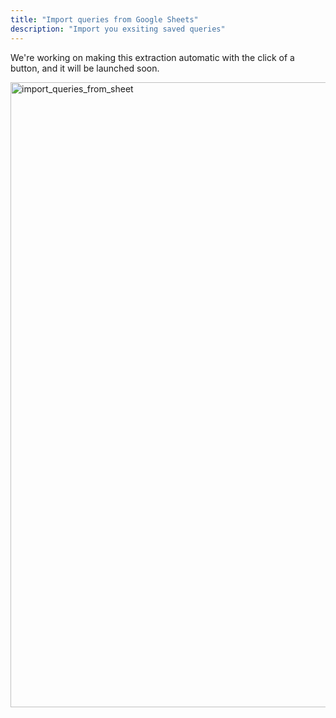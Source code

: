 ```yaml
---
title: "Import queries from Google Sheets"
description: "Import you exsiting saved queries"
---
```


<Note>
  We're working on making this extraction automatic with the click of a button, and it will be launched soon.
</Note>


 <img src="/images/import_queries_from_sheet.png" 
   alt = "import_queries_from_sheet"
   width="1000" />

   
 <Steps>
  <Step title="Open your Google Sheet with the relevant SQL snippets">
  </Step>

  <Step title="Click on 'File' in the top left menu">
  </Step>

  <Step title="Hover over 'Download' and select 'Microsoft Excel (.xlsx)'">
  </Step>

  <Step title="Drag and drop the downloaded .xlsx file into the Sherloq uploader">
  </Step>
</Steps>





